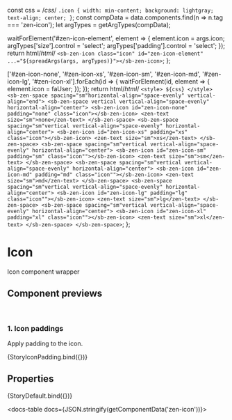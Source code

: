 const css = /*css*/ `
  .icon {
    width: min-content;
    background: lightgray;
    text-align; center;
  }
`;
const compData = data.components.find(n => n.tag === 'zen-icon');
let argTypes = getArgTypes(compData);


<Meta title="Icons/Icon" component="zen-icon" argTypes={argTypes} />

  waitForElement('#zen-icon-element', element => {
    element.icon = args.icon;
    argTypes['size'].control = 'select';
    argTypes['padding'].control = 'select';
  });
  return html/*html*/ `
    <sb-zen-icon class="icon" id="zen-icon-element" ...="${spreadArgs(args, argTypes)}"></sb-zen-icon>
  `;
};

  ['#zen-icon-none', '#zen-icon-xs', '#zen-icon-sm', '#zen-icon-md', '#zen-icon-lg', '#zen-icon-xl'].forEach(id => {
    waitForElement(id, element => {
      element.icon = faUser;
    });
  });
  return html/*html*/ `
    <style>
      ${css}
    </style>
    <sb-zen-space spacing="sm"horizontal-align="space-evenly" vertical-align="end">
        <sb-zen-space vertical vertical-align="space-evenly" horizontal-align="center">
          <sb-zen-icon id="zen-icon-none" padding="none" class="icon"></sb-zen-icon>
          <zen-text size="sm">none</zen-text>
        </sb-zen-space>
        <sb-zen-space spacing="sm"vertical vertical-align="space-evenly" horizontal-align="center">
          <sb-zen-icon id="zen-icon-xs" padding="xs" class="icon"></sb-zen-icon>
          <zen-text size="sm">xs</zen-text>
        </sb-zen-space>
        <sb-zen-space spacing="sm"vertical vertical-align="space-evenly" horizontal-align="center">
            <sb-zen-icon id="zen-icon-sm" padding="sm" class="icon""></sb-zen-icon>
            <zen-text size="sm">sm</zen-text>
        </sb-zen-space>
        <sb-zen-space spacing="sm"vertical vertical-align="space-evenly" horizontal-align="center">
            <sb-zen-icon id="zen-icon-md" padding="md" class="icon""></sb-zen-icon>
            <zen-text size="sm">md</zen-text>
        </sb-zen-space>
        <sb-zen-space spacing="sm"vertical vertical-align="space-evenly" horizontal-align="center">
            <sb-zen-icon id="zen-icon-lg" padding="lg" class="icon""></sb-zen-icon>
            <zen-text size="sm">lg</zen-text>
        </sb-zen-space>
        <sb-zen-space spacing="sm"vertical vertical-align="space-evenly" horizontal-align="center">
            <sb-zen-icon id="zen-icon-xl" padding="xl" class="icon""></sb-zen-icon>
            <zen-text size="sm">xl</zen-text>
        </sb-zen-space>
    </sb-zen-space>
  `;
};

# Icon

Icon component wrapper

## Component previews

<br />

### 1. Icon paddings

Apply padding to the icon.

<Canvas>
  <Story name="paddings">{StoryIconPadding.bind({})}</Story>
</Canvas>

<br />

## Properties

<Canvas>
  <Story
    name="default"
    args={{
      ...getDefaultArgs(argTypes),
      icon: faUser,
    }}
  >
    {StoryDefault.bind({})}
  </Story>
</Canvas>

<ArgsTable story="default" />

<docs-table docs={JSON.stringify(getComponentData('zen-icon'))}></docs-table>
